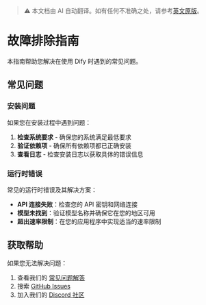 > ⚠️ 本文档由 AI 自动翻译。如有任何不准确之处，请参考[英文原版](../../../../en/documentation/pages/getting-started/troubleshooting.mdx)。

# 故障排除指南

本指南帮助您解决在使用 Dify 时遇到的常见问题。

## 常见问题

### 安装问题

如果您在安装过程中遇到问题：

1. **检查系统要求** - 确保您的系统满足最低要求
2. **验证依赖项** - 确保所有依赖项都已正确安装
3. **查看日志** - 检查安装日志以获取具体的错误信息

### 运行时错误

常见的运行时错误及其解决方案：

- **API 连接失败**：检查您的 API 密钥和网络连接
- **模型未找到**：验证模型名称并确保它在您的地区可用
- **超出速率限制**：在您的应用程序中实现适当的速率限制

## 获取帮助

如果您无法解决问题：

1. 查看我们的 [常见问题解答](./faq.mdx)
2. 搜索 [GitHub Issues](https://github.com/langgenius/dify/issues)
3. 加入我们的 [Discord 社区](https://discord.gg/dify)